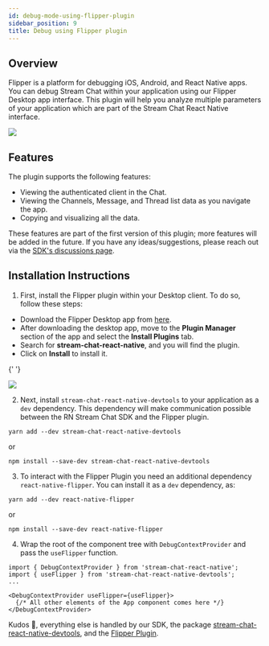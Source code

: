 ```yaml
---
id: debug-mode-using-flipper-plugin
sidebar_position: 9
title: Debug using Flipper plugin
---
```



## Overview

Flipper is a platform for debugging iOS, Android, and React Native apps. You can debug Stream Chat within your application using our Flipper Desktop app interface. This plugin will help you analyze multiple parameters of your application which are part of the Stream Chat React Native interface.

<img src={FlipperBanner} />

## Features

The plugin supports the following features:

- Viewing the authenticated client in the Chat.
- Viewing the Channels, Message, and Thread list data as you navigate the app.
- Copying and visualizing all the data.

These features are part of the first version of this plugin; more features will be added in the future. If you have any ideas/suggestions, please reach out via the [SDK's discussions page](https://github.com/GetStream/stream-chat-react-native/discussions).

## Installation Instructions

1. First, install the Flipper plugin within your Desktop client. To do so, follow these steps:

- Download the Flipper Desktop app from [here](https://fbflipper.com/).
- After downloading the desktop app, move to the **Plugin Manager** section of the app and select the **Install Plugins** tab.
- Search for **stream-chat-react-native**, and you will find the plugin.
- Click on **Install** to install it.

{' '}

<img src={FlipperDesktopGuide} />

2. Next, install `stream-chat-react-native-devtools` to your application as a `dev` dependency. This dependency will make communication possible between the RN Stream Chat SDK and the Flipper plugin.

```
yarn add --dev stream-chat-react-native-devtools
```

or

```
npm install --save-dev stream-chat-react-native-devtools
```

3. To interact with the Flipper Plugin you need an additional dependency `react-native-flipper`. You can install it as a `dev` dependency, as:

```
yarn add --dev react-native-flipper
```

or

```
npm install --save-dev react-native-flipper
```

4. Wrap the root of the component tree with `DebugContextProvider` and pass the `useFlipper` function.

```tsx
import { DebugContextProvider } from 'stream-chat-react-native';
import { useFlipper } from 'stream-chat-react-native-devtools';
...

<DebugContextProvider useFlipper={useFlipper}>
  {/* All other elements of the App component comes here */}
</DebugContextProvider>
```

Kudos 🎉, everything else is handled by our SDK, the package [stream-chat-react-native-devtools](https://www.npmjs.com/package/stream-chat-react-native-devtools), and the [Flipper Plugin](https://www.npmjs.com/package/flipper-plugin-stream-chat-react-native).
